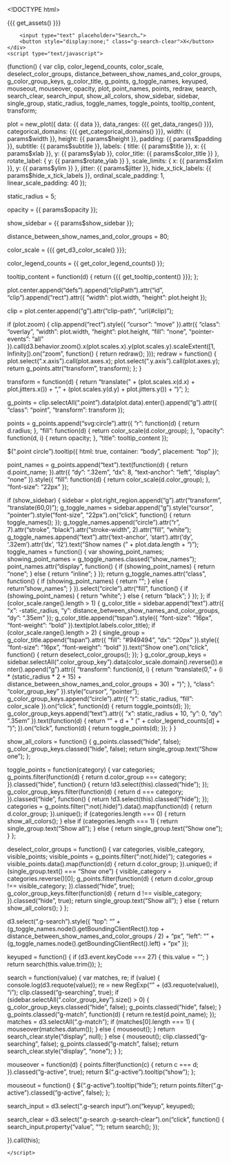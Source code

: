 <!DOCTYPE html>
<html>
  <head>
    <meta http-equiv="Content-Type" content="text/html; charset=utf-8"/>
    <base target="_blank"> <!-- open all links on a new tab -->

    <title>{{{ params$title }}}</title>

    {{{ get_assets() }}}

    <style>
        text{
            font-family: {{{ params$font }}};
        }
    </style>
  </head>

  <body>
    <div class="g-search">
        <input type="text" placeholder="Search…">
        <button style="display:none;" class="g-search-clear">X</button>
    </div>
    <script type="text/javascript">
(function() {
  var clip, color_legend_counts, color_scale, deselect_color_groups, distance_between_show_names_and_color_groups, g_color_group_keys, g_color_title, g_points, g_toggle_names, keyuped, mouseout, mouseover, opacity, plot, point_names, points, redraw, search, search_clear, search_input, show_all_colors, show_sidebar, sidebar, single_group, static_radius, toggle_names, toggle_points, tooltip_content, transform;

  plot = new_plot({
    data: {{ data }},
    data_ranges: {{{ get_data_ranges() }}},
    categorical_domains: {{{ get_categorical_domains() }}},
    width: {{ params$width }},
    height: {{ params$height }},
    padding: {{ params$padding }},
    subtitle: {{ params$subtitle }},
    labels: {
      title: {{ params$title }},
      x: {{ params$xlab }},
      y: {{ params$ylab }},
      color_title: {{ params$color_title }}
    },
    rotate_label: {
      y: {{ params$rotate_ylab }}
    },
    scale_limits: {
      x: {{ params$xlim }},
      y: {{ params$ylim }}
    },
    jitter: {{ params$jitter }},
    hide_x_tick_labels: {{ params$hide_x_tick_labels }},
    ordinal_scale_padding: 1,
    linear_scale_padding: 40
  });

  static_radius = 5;

  opacity = {{ params$opacity }};

  show_sidebar = {{ params$show_sidebar }};

  distance_between_show_names_and_color_groups = 80;

  color_scale = {{{ get_d3_color_scale() }}};

  color_legend_counts = {{ get_color_legend_counts() }};

  tooltip_content = function(d) {
    return {{{ get_tooltip_content() }}};
  };

  plot.center.append("defs").append("clipPath").attr("id", "clip").append("rect").attr({
    "width": plot.width,
    "height": plot.height
  });

  clip = plot.center.append("g").attr("clip-path", "url(#clip)");

  if (plot.zoom) {
    clip.append("rect").style({
      "cursor": "move"
    }).attr({
      "class": "overlay",
      "width": plot.width,
      "height": plot.height,
      "fill": "none",
      "pointer-events": "all"
    }).call(d3.behavior.zoom().x(plot.scales.x).y(plot.scales.y).scaleExtent([1, Infinity]).on("zoom", function() {
      return redraw();
    }));
    redraw = function() {
      plot.select(".x.axis").call(plot.axes.x);
      plot.select(".y.axis").call(plot.axes.y);
      return g_points.attr("transform", transform);
    };
  }

  transform = function(d) {
    return "translate(" + (plot.scales.x(d.x) + plot.jitters.x()) + ", " + (plot.scales.y(d.y) + plot.jitters.y()) + ")";
  };

  g_points = clip.selectAll(".point").data(plot.data).enter().append("g").attr({
    "class": "point",
    "transform": transform
  });

  points = g_points.append("svg:circle").attr({
    "r": function(d) {
      return d.radius;
    },
    "fill": function(d) {
      return color_scale(d.color_group);
    },
    "opacity": function(d, i) {
      return opacity;
    },
    "title": tooltip_content
  });

  $(".point circle").tooltip({
    html: true,
    container: "body",
    placement: "top"
  });

  point_names = g_points.append("text").text(function(d) {
    return d.point_name;
  }).attr({
    "dy": ".32em",
    "dx": 8,
    "text-anchor": "left",
    "display": "none"
  }).style({
    "fill": function(d) {
      return color_scale(d.color_group);
    },
    "font-size": "22px"
  });

  if (show_sidebar) {
    sidebar = plot.right_region.append("g").attr("transform", "translate(60,0)");
    g_toggle_names = sidebar.append("g").style("cursor", "pointer").style("font-size", "22px").on("click", function() {
      return toggle_names();
    });
    g_toggle_names.append("circle").attr("r", 7).attr("stroke", "black").attr("stroke-width", 2).attr("fill", "white");
    g_toggle_names.append("text").attr('text-anchor', 'start').attr('dy', '.32em').attr('dx', '12').text("Show names (" + plot.data.length + ")");
    toggle_names = function() {
      var showing_point_names;
      showing_point_names = g_toggle_names.classed("show_names");
      point_names.attr("display", function() {
        if (showing_point_names) {
          return "none";
        } else {
          return "inline";
        }
      });
      return g_toggle_names.attr("class", function() {
        if (showing_point_names) {
          return "";
        } else {
          return "show_names";
        }
      }).select("circle").attr("fill", function() {
        if (showing_point_names) {
          return "white";
        } else {
          return "black";
        }
      });
    };
    if (color_scale.range().length > 1) {
      g_color_title = sidebar.append("text").attr({
        "x": -static_radius,
        "y": distance_between_show_names_and_color_groups,
        "dy": ".35em"
      });
      g_color_title.append("tspan").style({
        "font-size": "16px",
        "font-weight": "bold"
      }).text(plot.labels.color_title);
      if (color_scale.range().length > 2) {
        single_group = g_color_title.append("tspan").attr({
          "fill": "#949494",
          "dx": "20px"
        }).style({
          "font-size": "16px",
          "font-weight": "bold"
        }).text("Show one").on("click", function() {
          return deselect_color_groups();
        });
      }
      g_color_group_keys = sidebar.selectAll(".color_group_key").data(color_scale.domain().reverse()).enter().append("g").attr({
        "transform": function(d, i) {
          return "translate(0, " + (i * (static_radius * 2 + 15) + distance_between_show_names_and_color_groups + 30) + ")";
        },
        "class": "color_group_key"
      }).style("cursor", "pointer");
      g_color_group_keys.append("circle").attr({
        "r": static_radius,
        "fill": color_scale
      }).on("click", function(d) {
        return toggle_points(d);
      });
      g_color_group_keys.append("text").attr({
        "x": static_radius + 10,
        "y": 0,
        "dy": ".35em"
      }).text(function(d) {
        return "" + d + " (" + color_legend_counts[d] + ")";
      }).on("click", function(d) {
        return toggle_points(d);
      });
    }
  }

  show_all_colors = function() {
    g_points.classed("hide", false);
    g_color_group_keys.classed("hide", false);
    return single_group.text("Show one");
  };

  toggle_points = function(category) {
    var categories;
    g_points.filter(function(d) {
      return d.color_group === category;
    }).classed("hide", function() {
      return !d3.select(this).classed("hide");
    });
    g_color_group_keys.filter(function(d) {
      return d === category;
    }).classed("hide", function() {
      return !d3.select(this).classed("hide");
    });
    categories = g_points.filter(":not(.hide)").data().map(function(d) {
      return d.color_group;
    }).unique();
    if (categories.length === 0) {
      return show_all_colors();
    } else if (categories.length === 1) {
      return single_group.text("Show all");
    } else {
      return single_group.text("Show one");
    }
  };

  deselect_color_groups = function() {
    var categories, visible_category, visible_points;
    visible_points = g_points.filter(":not(.hide)");
    categories = visible_points.data().map(function(d) {
      return d.color_group;
    }).unique();
    if (single_group.text() === "Show one") {
      visible_category = categories.reverse()[0];
      g_points.filter(function(d) {
        return d.color_group !== visible_category;
      }).classed("hide", true);
      g_color_group_keys.filter(function(d) {
        return d !== visible_category;
      }).classed("hide", true);
      return single_group.text("Show all");
    } else {
      return show_all_colors();
    }
  };

  d3.select(".g-search").style({
    "top": "" + (g_toggle_names.node().getBoundingClientRect().top + distance_between_show_names_and_color_groups / 2) + "px",
    "left": "" + (g_toggle_names.node().getBoundingClientRect().left) + "px"
  });

  keyuped = function() {
    if (d3.event.keyCode === 27) {
      this.value = "";
    }
    return search(this.value.trim());
  };

  search = function(value) {
    var matches, re;
    if (value) {
      console.log(d3.requote(value));
      re = new RegExp("" + (d3.requote(value)), "i");
      clip.classed("g-searching", true);
      if (sidebar.selectAll(".color_group_key").size() > 0) {
        g_color_group_keys.classed("hide", false);
        g_points.classed("hide", false);
      }
      g_points.classed("g-match", function(d) {
        return re.test(d.point_name);
      });
      matches = d3.selectAll(".g-match");
      if (matches[0].length === 1) {
        mouseover(matches.datum());
      } else {
        mouseout();
      }
      return search_clear.style("display", null);
    } else {
      mouseout();
      clip.classed("g-searching", false);
      g_points.classed("g-match", false);
      return search_clear.style("display", "none");
    }
  };

  mouseover = function(d) {
    points.filter(function(c) {
      return c === d;
    }).classed("g-active", true);
    return $(".g-active").tooltip("show");
  };

  mouseout = function() {
    $(".g-active").tooltip("hide");
    return points.filter(".g-active").classed("g-active", false);
  };

  search_input = d3.select(".g-search input").on("keyup", keyuped);

  search_clear = d3.select(".g-search .g-search-clear").on("click", function() {
    search_input.property("value", "");
    return search();
  });

}).call(this);


    </script>
  </body>
</html>
